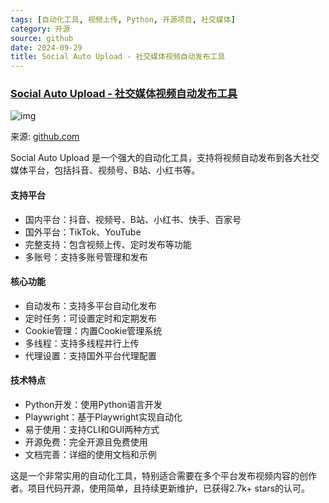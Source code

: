 ```yaml
---
tags: [自动化工具, 视频上传, Python, 开源项目, 社交媒体]
category: 开源
source: github
date: 2024-09-29
title: Social Auto Upload - 社交媒体视频自动发布工具
---
```


### [Social Auto Upload - 社交媒体视频自动发布工具](https://github.com/dreammis/social-auto-upload)

![img](https://img.mengpeng.tech/i/2024/12/05/67513b2185e47.webp)

来源: [github.com](https://github.com/dreammis/social-auto-upload)

Social Auto Upload 是一个强大的自动化工具，支持将视频自动发布到各大社交媒体平台，包括抖音、视频号、B站、小红书等。

#### 支持平台
- 国内平台：抖音、视频号、B站、小红书、快手、百家号
- 国外平台：TikTok、YouTube
- 完整支持：包含视频上传、定时发布等功能
- 多账号：支持多账号管理和发布

#### 核心功能
- 自动发布：支持多平台自动化发布
- 定时任务：可设置定时和定期发布
- Cookie管理：内置Cookie管理系统
- 多线程：支持多线程并行上传
- 代理设置：支持国外平台代理配置

#### 技术特点
- Python开发：使用Python语言开发
- Playwright：基于Playwright实现自动化
- 易于使用：支持CLI和GUI两种方式
- 开源免费：完全开源且免费使用
- 文档完善：详细的使用文档和示例

这是一个非常实用的自动化工具，特别适合需要在多个平台发布视频内容的创作者。项目代码开源，使用简单，且持续更新维护，已获得2.7k+ stars的认可。 